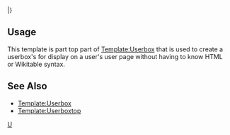 <includeonly>|}</includeonly><noinclude>
==Usage==

This template is part top part of [[Template/en/Userbox|Template:Userbox]] that is used to create a userbox's for display on a user's user page without having to know HTML or Wikitable syntax.

==See Also==
* [[Template/en/Userbox|Template:Userbox]]
* [[Template/en/Userboxtop|Template:Userboxtop]]

[[Category:en/Templates|U]]</noinclude>
